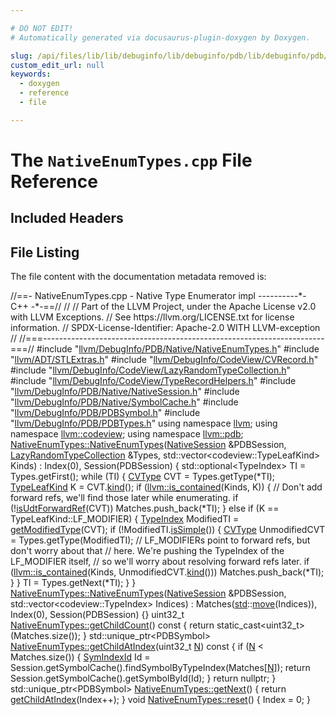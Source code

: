 ```yaml
---

# DO NOT EDIT!
# Automatically generated via docusaurus-plugin-doxygen by Doxygen.

slug: /api/files/lib/lib/debuginfo/lib/debuginfo/pdb/lib/debuginfo/pdb/native/nativeenumtypes-cpp
custom_edit_url: null
keywords:
  - doxygen
  - reference
  - file

---
```





# The `NativeEnumTypes.cpp` File Reference

<DoxygenPage pluginConfig={pluginConfig}>



## Included Headers

<IncludesList>
<IncludesListItem
  filePath="llvm/DebugInfo/PDB/Native/NativeEnumTypes.h"
  permalink="/docs/api/files/include/include/llvm/include/llvm/debuginfo/include/llvm/debuginfo/pdb/include/llvm/debuginfo/pdb/native/nativeenumtypes-h"
  isLocal="true" />
<IncludesListItem
  filePath="llvm/ADT/STLExtras.h"
  permalink="/docs/api/files/include/include/llvm/include/llvm/adt/stlextras-h"
  isLocal="true" />
<IncludesListItem
  filePath="llvm/DebugInfo/CodeView/CVRecord.h"
  permalink="/docs/api/files/include/include/llvm/include/llvm/debuginfo/include/llvm/debuginfo/codeview/cvrecord-h"
  isLocal="true" />
<IncludesListItem
  filePath="llvm/DebugInfo/CodeView/LazyRandomTypeCollection.h"
  permalink="/docs/api/files/include/include/llvm/include/llvm/debuginfo/include/llvm/debuginfo/codeview/lazyrandomtypecollection-h"
  isLocal="true" />
<IncludesListItem
  filePath="llvm/DebugInfo/CodeView/TypeRecordHelpers.h"
  permalink="/docs/api/files/include/include/llvm/include/llvm/debuginfo/include/llvm/debuginfo/codeview/typerecordhelpers-h"
  isLocal="true" />
<IncludesListItem
  filePath="llvm/DebugInfo/PDB/Native/NativeSession.h"
  permalink="/docs/api/files/include/include/llvm/include/llvm/debuginfo/include/llvm/debuginfo/pdb/include/llvm/debuginfo/pdb/native/nativesession-h"
  isLocal="true" />
<IncludesListItem
  filePath="llvm/DebugInfo/PDB/Native/SymbolCache.h"
  permalink="/docs/api/files/include/include/llvm/include/llvm/debuginfo/include/llvm/debuginfo/pdb/include/llvm/debuginfo/pdb/native/symbolcache-h"
  isLocal="true" />
<IncludesListItem
  filePath="llvm/DebugInfo/PDB/PDBSymbol.h"
  permalink="/docs/api/files/include/include/llvm/include/llvm/debuginfo/include/llvm/debuginfo/pdb/pdbsymbol-h"
  isLocal="true" />
<IncludesListItem
  filePath="llvm/DebugInfo/PDB/PDBTypes.h"
  permalink="/docs/api/files/include/include/llvm/include/llvm/debuginfo/include/llvm/debuginfo/pdb/pdbtypes-h"
  isLocal="true" />
</IncludesList>


## File Listing

The file content with the documentation metadata removed is:

<ProgramListing>

<Link id="l00001" /><CodeLine lineNumber="1"><Highlight kind="comment">//==- NativeEnumTypes.cpp - Native Type Enumerator impl ----------&#42;- C++ -&#42;-==//</Highlight><Highlight kind="normal"></Highlight></CodeLine>
<Link id="l00002" /><CodeLine lineNumber="2"><Highlight kind="normal"></Highlight><Highlight kind="comment">//</Highlight><Highlight kind="normal"></Highlight></CodeLine>
<Link id="l00003" /><CodeLine lineNumber="3"><Highlight kind="normal"></Highlight><Highlight kind="comment">// Part of the LLVM Project, under the Apache License v2.0 with LLVM Exceptions.</Highlight><Highlight kind="normal"></Highlight></CodeLine>
<Link id="l00004" /><CodeLine lineNumber="4"><Highlight kind="normal"></Highlight><Highlight kind="comment">// See https://llvm.org/LICENSE.txt for license information.</Highlight><Highlight kind="normal"></Highlight></CodeLine>
<Link id="l00005" /><CodeLine lineNumber="5"><Highlight kind="normal"></Highlight><Highlight kind="comment">// SPDX-License-Identifier: Apache-2.0 WITH LLVM-exception</Highlight><Highlight kind="normal"></Highlight></CodeLine>
<Link id="l00006" /><CodeLine lineNumber="6"><Highlight kind="normal"></Highlight><Highlight kind="comment">//</Highlight><Highlight kind="normal"></Highlight></CodeLine>
<Link id="l00007" /><CodeLine lineNumber="7"><Highlight kind="normal"></Highlight><Highlight kind="comment">//===----------------------------------------------------------------------===//</Highlight><Highlight kind="normal"></Highlight></CodeLine>
<Link id="l00008" /><CodeLine lineNumber="8"><Highlight kind="normal"></Highlight></CodeLine>
<Link id="l00009" /><CodeLine lineNumber="9"><Highlight kind="normal"></Highlight><Highlight kind="preprocessor">#include &quot;<a href="/docs/api/files/include/include/llvm/include/llvm/debuginfo/include/llvm/debuginfo/pdb/include/llvm/debuginfo/pdb/native/nativeenumtypes-h">llvm/DebugInfo/PDB/Native/NativeEnumTypes.h</a>&quot;</Highlight><Highlight kind="normal"></Highlight></CodeLine>
<Link id="l00010" /><CodeLine lineNumber="10"><Highlight kind="normal"></Highlight></CodeLine>
<Link id="l00011" /><CodeLine lineNumber="11"><Highlight kind="normal"></Highlight><Highlight kind="preprocessor">#include &quot;<a href="/docs/api/files/include/include/llvm/include/llvm/adt/stlextras-h">llvm/ADT/STLExtras.h</a>&quot;</Highlight><Highlight kind="normal"></Highlight></CodeLine>
<Link id="l00012" /><CodeLine lineNumber="12"><Highlight kind="normal"></Highlight><Highlight kind="preprocessor">#include &quot;<a href="/docs/api/files/include/include/llvm/include/llvm/debuginfo/include/llvm/debuginfo/codeview/cvrecord-h">llvm/DebugInfo/CodeView/CVRecord.h</a>&quot;</Highlight><Highlight kind="normal"></Highlight></CodeLine>
<Link id="l00013" /><CodeLine lineNumber="13"><Highlight kind="normal"></Highlight><Highlight kind="preprocessor">#include &quot;<a href="/docs/api/files/include/include/llvm/include/llvm/debuginfo/include/llvm/debuginfo/codeview/lazyrandomtypecollection-h">llvm/DebugInfo/CodeView/LazyRandomTypeCollection.h</a>&quot;</Highlight><Highlight kind="normal"></Highlight></CodeLine>
<Link id="l00014" /><CodeLine lineNumber="14"><Highlight kind="normal"></Highlight><Highlight kind="preprocessor">#include &quot;<a href="/docs/api/files/include/include/llvm/include/llvm/debuginfo/include/llvm/debuginfo/codeview/typerecordhelpers-h">llvm/DebugInfo/CodeView/TypeRecordHelpers.h</a>&quot;</Highlight><Highlight kind="normal"></Highlight></CodeLine>
<Link id="l00015" /><CodeLine lineNumber="15"><Highlight kind="normal"></Highlight><Highlight kind="preprocessor">#include &quot;<a href="/docs/api/files/include/include/llvm/include/llvm/debuginfo/include/llvm/debuginfo/pdb/include/llvm/debuginfo/pdb/native/nativesession-h">llvm/DebugInfo/PDB/Native/NativeSession.h</a>&quot;</Highlight><Highlight kind="normal"></Highlight></CodeLine>
<Link id="l00016" /><CodeLine lineNumber="16"><Highlight kind="normal"></Highlight><Highlight kind="preprocessor">#include &quot;<a href="/docs/api/files/include/include/llvm/include/llvm/debuginfo/include/llvm/debuginfo/pdb/include/llvm/debuginfo/pdb/native/symbolcache-h">llvm/DebugInfo/PDB/Native/SymbolCache.h</a>&quot;</Highlight><Highlight kind="normal"></Highlight></CodeLine>
<Link id="l00017" /><CodeLine lineNumber="17"><Highlight kind="normal"></Highlight><Highlight kind="preprocessor">#include &quot;<a href="/docs/api/files/include/include/llvm/include/llvm/debuginfo/include/llvm/debuginfo/pdb/pdbsymbol-h">llvm/DebugInfo/PDB/PDBSymbol.h</a>&quot;</Highlight><Highlight kind="normal"></Highlight></CodeLine>
<Link id="l00018" /><CodeLine lineNumber="18"><Highlight kind="normal"></Highlight><Highlight kind="preprocessor">#include &quot;<a href="/docs/api/files/include/include/llvm/include/llvm/debuginfo/include/llvm/debuginfo/pdb/pdbtypes-h">llvm/DebugInfo/PDB/PDBTypes.h</a>&quot;</Highlight><Highlight kind="normal"></Highlight></CodeLine>
<Link id="l00019" /><CodeLine lineNumber="19"><Highlight kind="normal"></Highlight></CodeLine>
<Link id="l00020" /><CodeLine lineNumber="20"><Highlight kind="normal"></Highlight><Highlight kind="keyword">using namespace </Highlight><Highlight kind="normal"><a href="/docs/api/namespaces/llvm">llvm</a>;</Highlight></CodeLine>
<Link id="l00021" /><CodeLine lineNumber="21"><Highlight kind="normal"></Highlight><Highlight kind="keyword">using namespace </Highlight><Highlight kind="normal"><a href="/docs/api/namespaces/llvm/codeview">llvm::codeview</a>;</Highlight></CodeLine>
<Link id="l00022" /><CodeLine lineNumber="22"><Highlight kind="normal"></Highlight><Highlight kind="keyword">using namespace </Highlight><Highlight kind="normal"><a href="/docs/api/namespaces/llvm/pdb">llvm::pdb</a>;</Highlight></CodeLine>
<Link id="l00023" /><CodeLine lineNumber="23"><Highlight kind="normal"></Highlight></CodeLine>
<Link id="l00024" /><CodeLine lineNumber="24" lineLink="/docs/api/classes/llvm/pdb/nativeenumtypes/#a403daea184f56bac9e0196314ba22866"><Highlight kind="normal"><a href="/docs/api/classes/llvm/pdb/nativeenumtypes/#a403daea184f56bac9e0196314ba22866">NativeEnumTypes::NativeEnumTypes</a>(<a href="/docs/api/classes/llvm/pdb/nativesession">NativeSession</a> &amp;PDBSession,</Highlight></CodeLine>
<Link id="l00025" /><CodeLine lineNumber="25"><Highlight kind="normal">                                 <a href="/docs/api/classes/llvm/codeview/lazyrandomtypecollection">LazyRandomTypeCollection</a> &amp;Types,</Highlight></CodeLine>
<Link id="l00026" /><CodeLine lineNumber="26"><Highlight kind="normal">                                 std::vector&lt;codeview::TypeLeafKind&gt; Kinds)</Highlight></CodeLine>
<Link id="l00027" /><CodeLine lineNumber="27"><Highlight kind="normal">    : Index(0), Session(PDBSession) &#123;</Highlight></CodeLine>
<Link id="l00028" /><CodeLine lineNumber="28"><Highlight kind="normal">  std::optional&lt;TypeIndex&gt; TI = Types.getFirst();</Highlight></CodeLine>
<Link id="l00029" /><CodeLine lineNumber="29"><Highlight kind="normal">  </Highlight><Highlight kind="keywordflow">while</Highlight><Highlight kind="normal"> (TI) &#123;</Highlight></CodeLine>
<Link id="l00030" /><CodeLine lineNumber="30"><Highlight kind="normal">    <a href="/docs/api/namespaces/llvm/codeview/#a238eda31f74c0f0f3224f71b50b7d165">CVType</a> CVT = Types.getType(&#42;TI);</Highlight></CodeLine>
<Link id="l00031" /><CodeLine lineNumber="31"><Highlight kind="normal">    <a href="/docs/api/namespaces/llvm/codeview/#a945d5dcbe78d400d17656726e2f6089b">TypeLeafKind</a> K = CVT.<a href="/docs/api/classes/llvm/codeview/cvrecord/#aaeef9f2a2d0dc09ec00ec9b38242c706">kind</a>();</Highlight></CodeLine>
<Link id="l00032" /><CodeLine lineNumber="32"><Highlight kind="normal">    </Highlight><Highlight kind="keywordflow">if</Highlight><Highlight kind="normal"> (<a href="/docs/api/namespaces/llvm/#acd1cd968cb420c82d70926920fcdc7d7">llvm::is&#95;contained</a>(Kinds, K)) &#123;</Highlight></CodeLine>
<Link id="l00033" /><CodeLine lineNumber="33"><Highlight kind="normal">      </Highlight><Highlight kind="comment">// Don&#39;t add forward refs, we&#39;ll find those later while enumerating.</Highlight><Highlight kind="normal"></Highlight></CodeLine>
<Link id="l00034" /><CodeLine lineNumber="34"><Highlight kind="normal">      </Highlight><Highlight kind="keywordflow">if</Highlight><Highlight kind="normal"> (!<a href="/docs/api/namespaces/llvm/codeview/#a1caacde32c41f8b301176da4190c3639">isUdtForwardRef</a>(CVT))</Highlight></CodeLine>
<Link id="l00035" /><CodeLine lineNumber="35"><Highlight kind="normal">        Matches.push&#95;back(&#42;TI);</Highlight></CodeLine>
<Link id="l00036" /><CodeLine lineNumber="36"><Highlight kind="normal">    &#125; </Highlight><Highlight kind="keywordflow">else</Highlight><Highlight kind="normal"> </Highlight><Highlight kind="keywordflow">if</Highlight><Highlight kind="normal"> (K == TypeLeafKind::LF&#95;MODIFIER) &#123;</Highlight></CodeLine>
<Link id="l00037" /><CodeLine lineNumber="37"><Highlight kind="normal">      <a href="/docs/api/classes/llvm/codeview/typeindex">TypeIndex</a> ModifiedTI = <a href="/docs/api/namespaces/llvm/codeview/#aeeee24e4951098e13042b484886d47bb">getModifiedType</a>(CVT);</Highlight></CodeLine>
<Link id="l00038" /><CodeLine lineNumber="38"><Highlight kind="normal">      </Highlight><Highlight kind="keywordflow">if</Highlight><Highlight kind="normal"> (!ModifiedTI.<a href="/docs/api/classes/llvm/codeview/typeindex/#a405aadbe59614b6be8cfbcd0f3b4ac2a">isSimple</a>()) &#123;</Highlight></CodeLine>
<Link id="l00039" /><CodeLine lineNumber="39"><Highlight kind="normal">        <a href="/docs/api/namespaces/llvm/codeview/#a238eda31f74c0f0f3224f71b50b7d165">CVType</a> UnmodifiedCVT = Types.getType(ModifiedTI);</Highlight></CodeLine>
<Link id="l00040" /><CodeLine lineNumber="40"><Highlight kind="normal">        </Highlight><Highlight kind="comment">// LF&#95;MODIFIERs point to forward refs, but don&#39;t worry about that</Highlight><Highlight kind="normal"></Highlight></CodeLine>
<Link id="l00041" /><CodeLine lineNumber="41"><Highlight kind="normal">        </Highlight><Highlight kind="comment">// here.  We&#39;re pushing the TypeIndex of the LF&#95;MODIFIER itself,</Highlight><Highlight kind="normal"></Highlight></CodeLine>
<Link id="l00042" /><CodeLine lineNumber="42"><Highlight kind="normal">        </Highlight><Highlight kind="comment">// so we&#39;ll worry about resolving forward refs later.</Highlight><Highlight kind="normal"></Highlight></CodeLine>
<Link id="l00043" /><CodeLine lineNumber="43"><Highlight kind="normal">        </Highlight><Highlight kind="keywordflow">if</Highlight><Highlight kind="normal"> (<a href="/docs/api/namespaces/llvm/#acd1cd968cb420c82d70926920fcdc7d7">llvm::is&#95;contained</a>(Kinds, UnmodifiedCVT.<a href="/docs/api/classes/llvm/codeview/cvrecord/#aaeef9f2a2d0dc09ec00ec9b38242c706">kind</a>()))</Highlight></CodeLine>
<Link id="l00044" /><CodeLine lineNumber="44"><Highlight kind="normal">          Matches.push&#95;back(&#42;TI);</Highlight></CodeLine>
<Link id="l00045" /><CodeLine lineNumber="45"><Highlight kind="normal">      &#125;</Highlight></CodeLine>
<Link id="l00046" /><CodeLine lineNumber="46"><Highlight kind="normal">    &#125;</Highlight></CodeLine>
<Link id="l00047" /><CodeLine lineNumber="47"><Highlight kind="normal">    TI = Types.getNext(&#42;TI);</Highlight></CodeLine>
<Link id="l00048" /><CodeLine lineNumber="48"><Highlight kind="normal">  &#125;</Highlight></CodeLine>
<Link id="l00049" /><CodeLine lineNumber="49"><Highlight kind="normal">&#125;</Highlight></CodeLine>
<Link id="l00050" /><CodeLine lineNumber="50"><Highlight kind="normal"></Highlight></CodeLine>
<Link id="l00051" /><CodeLine lineNumber="51" lineLink="/docs/api/classes/llvm/pdb/nativeenumtypes/#a8b09c9185d79a3b042d5eef06db775a1"><Highlight kind="normal"><a href="/docs/api/classes/llvm/pdb/nativeenumtypes/#a403daea184f56bac9e0196314ba22866">NativeEnumTypes::NativeEnumTypes</a>(<a href="/docs/api/classes/llvm/pdb/nativesession">NativeSession</a> &amp;PDBSession,</Highlight></CodeLine>
<Link id="l00052" /><CodeLine lineNumber="52"><Highlight kind="normal">                                 std::vector&lt;codeview::TypeIndex&gt; Indices)</Highlight></CodeLine>
<Link id="l00053" /><CodeLine lineNumber="53"><Highlight kind="normal">    : Matches(<a href="/docs/api/namespaces/std">std</a>::<a href="/docs/api/namespaces/llvm/#abfc9c7ecf70f66901e439f7c04ef3dbb">move</a>(Indices)), Index(0), Session(PDBSession) &#123;&#125;</Highlight></CodeLine>
<Link id="l00054" /><CodeLine lineNumber="54"><Highlight kind="normal"></Highlight></CodeLine>
<Link id="l00055" /><CodeLine lineNumber="55" lineLink="/docs/api/classes/llvm/pdb/nativeenumtypes/#ac30ce550c7737a6eecb6184cee4e2961"><Highlight kind="normal">uint32&#95;t <a href="/docs/api/classes/llvm/pdb/nativeenumtypes/#ac30ce550c7737a6eecb6184cee4e2961">NativeEnumTypes::getChildCount</a>()</Highlight><Highlight kind="keyword"> const </Highlight><Highlight kind="normal">&#123;</Highlight></CodeLine>
<Link id="l00056" /><CodeLine lineNumber="56"><Highlight kind="normal">  </Highlight><Highlight kind="keywordflow">return</Highlight><Highlight kind="normal"> </Highlight><Highlight kind="keyword">static&#95;cast&lt;</Highlight><Highlight kind="normal">uint32&#95;t</Highlight><Highlight kind="keyword">&gt;</Highlight><Highlight kind="normal">(Matches.size());</Highlight></CodeLine>
<Link id="l00057" /><CodeLine lineNumber="57"><Highlight kind="normal">&#125;</Highlight></CodeLine>
<Link id="l00058" /><CodeLine lineNumber="58"><Highlight kind="normal"></Highlight></CodeLine>
<Link id="l00059" /><CodeLine lineNumber="59" lineLink="/docs/api/classes/llvm/pdb/nativeenumtypes/#a3ccd20a2047d49e0c81fd7e42276211b"><Highlight kind="normal">std::unique&#95;ptr&lt;PDBSymbol&gt; <a href="/docs/api/classes/llvm/pdb/nativeenumtypes/#a3ccd20a2047d49e0c81fd7e42276211b">NativeEnumTypes::getChildAtIndex</a>(uint32&#95;t <a href="/docs/api/files/lib/lib/support/regcomp-c/#a0240ac851181b84ac374872dc5434ee4">N</a>)</Highlight><Highlight kind="keyword"> const </Highlight><Highlight kind="normal">&#123;</Highlight></CodeLine>
<Link id="l00060" /><CodeLine lineNumber="60"><Highlight kind="normal">  </Highlight><Highlight kind="keywordflow">if</Highlight><Highlight kind="normal"> (<a href="/docs/api/files/lib/lib/support/regcomp-c/#a0240ac851181b84ac374872dc5434ee4">N</a> &lt; Matches.size()) &#123;</Highlight></CodeLine>
<Link id="l00061" /><CodeLine lineNumber="61"><Highlight kind="normal">    <a href="/docs/api/namespaces/llvm/pdb/#a0d95a0af7fff523a0a4bfb7f6b578d12">SymIndexId</a> Id = Session.getSymbolCache().findSymbolByTypeIndex(Matches&#91;<a href="/docs/api/files/lib/lib/support/regcomp-c/#a0240ac851181b84ac374872dc5434ee4">N</a>&#93;);</Highlight></CodeLine>
<Link id="l00062" /><CodeLine lineNumber="62"><Highlight kind="normal">    </Highlight><Highlight kind="keywordflow">return</Highlight><Highlight kind="normal"> Session.getSymbolCache().getSymbolById(Id);</Highlight></CodeLine>
<Link id="l00063" /><CodeLine lineNumber="63"><Highlight kind="normal">  &#125;</Highlight></CodeLine>
<Link id="l00064" /><CodeLine lineNumber="64"><Highlight kind="normal">  </Highlight><Highlight kind="keywordflow">return</Highlight><Highlight kind="normal"> </Highlight><Highlight kind="keyword">nullptr</Highlight><Highlight kind="normal">;</Highlight></CodeLine>
<Link id="l00065" /><CodeLine lineNumber="65"><Highlight kind="normal">&#125;</Highlight></CodeLine>
<Link id="l00066" /><CodeLine lineNumber="66"><Highlight kind="normal"></Highlight></CodeLine>
<Link id="l00067" /><CodeLine lineNumber="67" lineLink="/docs/api/classes/llvm/pdb/nativeenumtypes/#ae7bcbee5d2a1d2f09bf5f5047a7c01e9"><Highlight kind="normal">std::unique&#95;ptr&lt;PDBSymbol&gt; <a href="/docs/api/classes/llvm/pdb/nativeenumtypes/#ae7bcbee5d2a1d2f09bf5f5047a7c01e9">NativeEnumTypes::getNext</a>() &#123;</Highlight></CodeLine>
<Link id="l00068" /><CodeLine lineNumber="68"><Highlight kind="normal">  </Highlight><Highlight kind="keywordflow">return</Highlight><Highlight kind="normal"> <a href="/docs/api/classes/llvm/pdb/nativeenumtypes/#a3ccd20a2047d49e0c81fd7e42276211b">getChildAtIndex</a>(Index++);</Highlight></CodeLine>
<Link id="l00069" /><CodeLine lineNumber="69"><Highlight kind="normal">&#125;</Highlight></CodeLine>
<Link id="l00070" /><CodeLine lineNumber="70"><Highlight kind="normal"></Highlight></CodeLine>
<Link id="l00071" /><CodeLine lineNumber="71" lineLink="/docs/api/classes/llvm/pdb/nativeenumtypes/#a70a46feec4ce232d83ec1bb81d0709ff"><Highlight kind="normal"></Highlight><Highlight kind="keywordtype">void</Highlight><Highlight kind="normal"> <a href="/docs/api/classes/llvm/pdb/nativeenumtypes/#a70a46feec4ce232d83ec1bb81d0709ff">NativeEnumTypes::reset</a>() &#123; Index = 0; &#125;</Highlight></CodeLine>

</ProgramListing>


</DoxygenPage>
